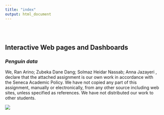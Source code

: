 ```yaml
---
title: "index"
output: html_document
---
```


<style type="text/css">
.title {
  display: none;
}

#getting-started img {
  margin-right: 10px;
}

</style>

<div class="row" style="padding-top: 30px;">
<div class="col-sm-6">

# **Interactive Web pages and Dashboards**

### *Penguin data* {style="padding-top: 0px;"}

We, Ran Arino; Zubeka Dane Dang; Solmaz Heidar Nassab; Anna Jazayeri , declare that the attached assignment is our own work in accordance with the Seneca Academic Policy. We have not copied any part of this assignment, manually or electronically, from any other source including web sites, unless specified as references. We have not distributed our work to other students.

</div>
<div class="col-sm-6">

![](images/RMarkdownOutputFormats.png)
